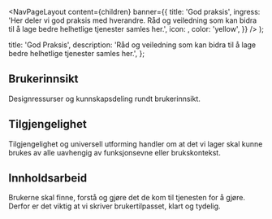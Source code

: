 

  <NavPageLayout
    content={children}
    banner={{
      title: 'God praksis',
      ingress:
        'Her deler vi god praksis med hverandre. Råd og veiledning som kan bidra til å lage bedre helhetlige tjenester samles her.',
      icon: <HandShakeHeartIcon fontSize={34} />,
      color: 'yellow',
    }}
  />
);

  title: 'God Praksis',
  description:
    'Råd og veiledning som kan bidra til å lage bedre helhetlige tjenester samles her.',
};

## Brukerinnsikt

Designressurser og kunnskapsdeling rundt brukerinnsikt.

<Grid>
<TeaserCard
    title='ResearchOps: Nøkkelen til effektiv brukerinnsikt'
    description='ResearchOps er en grunnleggende praksis for å strukturere og skalere brukerinnsiktsarbeid. Her får du tre tips for å komme i gang med ResearchOps og prinsipper for beste praksis.'
    href='god-praksis/brukerinnsikt/researchops'
    author='Ardoq, Digdir'
    date='28. august 2024'
  />
  <TeaserCard
    title='Felles innsiktsbibliotek'
    description='Innsikt er gull verdt. Derfor ønsker vi å tilrettelegge for at alle skal kunne dele innsikt i et felles innsiktsbibliotek. '
    href='god-praksis/brukerinnsikt/felles-innsiktsbase'
    author='Digdir'
    date='29. juni 2023'
  />
  <TeaserCard
    title='Brukergrupper som er digitalt sårbare'
    description='En oversikt over typiske brukergrupper som er digitalt sårbare. I tillegg til å belyse hvilke utfordringer disse brukergruppene møter, har vi også valgt å fremstille de som personas.'
    href='god-praksis/brukerinnsikt/brukergrupper-som-er-digitalt-sarbare'
    author='Digdir'
    date='25. juni 2023'
  />
</Grid>

## Tilgjengelighet

Tilgjengelighet og universell utforming handler om at det vi lager skal kunne brukes av alle uavhengig av funksjonsevne eller brukskontekst.

<Grid>
  <TeaserCard
    title='Forstå synsnedsettelse'
    description='Mellom 7 og 10% av befolkningen lever med en synshemming. Hvilke behov har disse menneskene?'
    href='god-praksis/tilgjengelighet/forsta-synsnedsettelse'
    author='Brønnøysundregistrene'
    date='15. mai 2023'
  />
  <TeaserCard
    title='WCAG 3.0 foreslår ny kontrastmetode'
    description='WCAG 3.0 utforsker en mer presis metode for å kalkulere kontrast. Hvorfor duger ikke dagens standard?'
    href='god-praksis/tilgjengelighet/kontrast'
    author='Brønnøysundregistrene'
    date='11. april 2024'
  />
</Grid>

## Innholdsarbeid

Brukerne skal finne, forstå og gjøre det de kom til tjenesten for å gjøre. Derfor er det viktig at vi skriver brukertilpasset, klart og tydelig.

<Grid>
  <TeaserCard
    title='Mikrotekster'
    description='Tegnsetting i mikrotekster'
    href='god-praksis/innholdsarbeid/mikrotekster'
    author='Digdir'
    date='16. desember 2024'
  />
  <TeaserCard
    title='Begreper'
    description='Anbefalinger om felles navn på knapper og navigasjonselementer'
    href='god-praksis/innholdsarbeid/begreper'
    author='Digdir'
    date='27. september 2024'
  />
  <TeaserCard
    title='Skriveråd'
    description='Skriveråd og prinsipper som bidrar til et godt, brukervennlig og helhetlig språk.'
    href='god-praksis/innholdsarbeid/skriverad'
    author='Digdir'
    date='12. mai 2023'
  />
  <TeaserCard
    title='Skumlesing'
    description='Slik skriver du tekster som er lette å skumlese'
    href='god-praksis/innholdsarbeid/skumlesing'
    author='Digdir'
    date='26. april 2023'
  />
</Grid>
